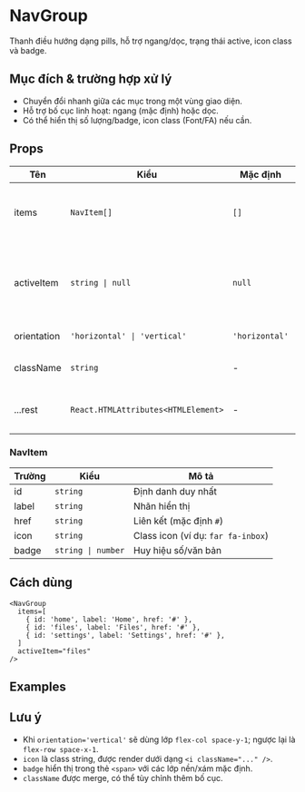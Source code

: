 
# NavGroup

Thanh điều hướng dạng pills, hỗ trợ ngang/dọc, trạng thái active, icon class và badge.

## Mục đích & trường hợp xử lý

- Chuyển đổi nhanh giữa các mục trong một vùng giao diện.
- Hỗ trợ bố cục linh hoạt: ngang (mặc định) hoặc dọc.
- Có thể hiển thị số lượng/badge, icon class (Font/FA) nếu cần.

## Props

| Tên | Kiểu | Mặc định | Mô tả |
| --- | --- | --- | --- |
| items | `NavItem[]` | `[]` | Danh sách mục điều hướng |
| activeItem | `string \| null` | `null` | Mục đang active; khớp theo `id` hoặc `label` |
| orientation | `'horizontal' \| 'vertical'` | `'horizontal'` | Hướng hiển thị |
| className | `string` | - | Bổ sung class Tailwind |
| ...rest | `React.HTMLAttributes<HTMLElement>` | - | Thuộc tính gốc cho `<nav>` |

### NavItem

| Trường | Kiểu | Mô tả |
| --- | --- | --- |
| id | `string` | Định danh duy nhất |
| label | `string` | Nhãn hiển thị |
| href | `string` | Liên kết (mặc định `#`) |
| icon | `string` | Class icon (ví dụ: `far fa-inbox`) |
| badge | `string \| number` | Huy hiệu số/văn bản |

## Cách dùng
```tsx
<NavGroup
  items=[
    { id: 'home', label: 'Home', href: '#' },
    { id: 'files', label: 'Files', href: '#' },
    { id: 'settings', label: 'Settings', href: '#' },
  ]
  activeItem="files"
/>
```

## Examples

<NavGroupBasicDemo />

<NavGroupVerticalDemo />

<NavGroupWithBadgesDemo />

## Lưu ý

- Khi `orientation='vertical'` sẽ dùng lớp `flex-col space-y-1`; ngược lại là `flex-row space-x-1`.
- `icon` là class string, được render dưới dạng `<i className="..." />`.
- `badge` hiển thị trong thẻ `<span>` với các lớp nền/xám mặc định.
- `className` được merge, có thể tùy chỉnh thêm bố cục.
